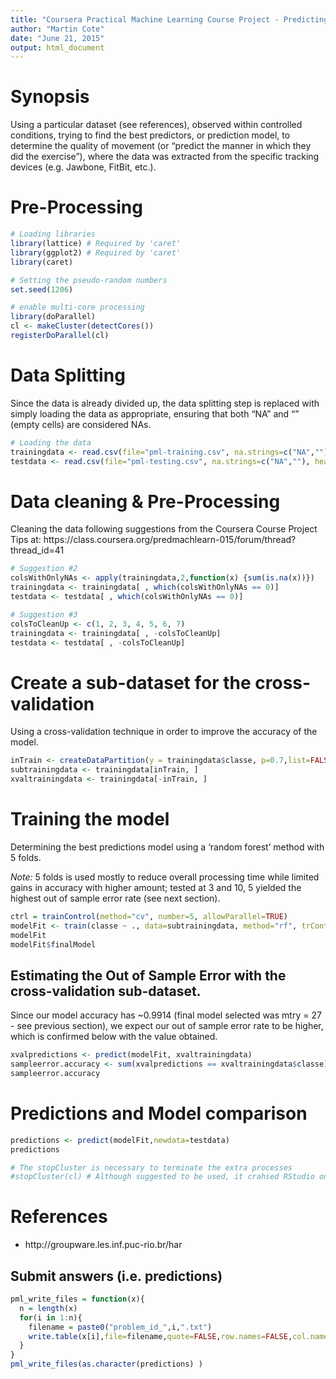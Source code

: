 ```yaml
---
title: "Coursera Practical Machine Learning Course Project - Predicting Exercise Quality"
author: "Martin Cote"
date: "June 21, 2015"
output: html_document
---
```


# Synopsis

Using a particular dataset (see references), observed within controlled conditions, trying to find the best predictors, or prediction model, to determine the quality of movement (or "predict the manner in which they did the exercise"), where the data was extracted from the specific tracking devices (e.g. Jawbone, FitBit, etc.).

# Pre-Processing

```r
# Loading libraries
library(lattice) # Required by 'caret'
library(ggplot2) # Required by 'caret'
library(caret)

# Setting the pseudo-random numbers
set.seed(1206)

# enable multi-core processing
library(doParallel)
cl <- makeCluster(detectCores())
registerDoParallel(cl)
```

# Data Splitting

Since the data is already divided up, the data splitting step is replaced with simply loading the data as appropriate, ensuring that both "NA" and "" (empty cells) are considered NAs.

```r
# Loading the data
trainingdata <- read.csv(file="pml-training.csv", na.strings=c("NA",""), header=TRUE)
testdata <- read.csv(file="pml-testing.csv", na.strings=c("NA",""), header=TRUE)

```

# Data cleaning & Pre-Processing

Cleaning the data following suggestions from the Coursera Course Project Tips at: https://class.coursera.org/predmachlearn-015/forum/thread?thread_id=41

```r
# Suggestion #2
colsWithOnlyNAs <- apply(trainingdata,2,function(x) {sum(is.na(x))}) 
trainingdata <- trainingdata[ , which(colsWithOnlyNAs == 0)]
testdata <- testdata[ , which(colsWithOnlyNAs == 0)]

# Suggestion #3
colsToCleanUp <- c(1, 2, 3, 4, 5, 6, 7)
trainingdata <- trainingdata[ , -colsToCleanUp]
testdata <- testdata[ , -colsToCleanUp]
```

# Create a sub-dataset for the cross-validation

Using a cross-validation technique in order to improve the accuracy of the model.

```r
inTrain <- createDataPartition(y = trainingdata$classe, p=0.7,list=FALSE)
subtrainingdata <- trainingdata[inTrain, ]
xvaltrainingdata <- trainingdata[-inTrain, ]
```

# Training the model

Determining the best predictions model using a 'random forest' method with 5 folds.

*Note:* 5 folds is used mostly to reduce overall processing time while limited gains in accuracy with higher amount; tested at 3 and 10, 5 yielded the highest out of sample error rate (see next section).

```r
ctrl = trainControl(method="cv", number=5, allowParallel=TRUE)
modelFit <- train(classe ~ ., data=subtrainingdata, method="rf", trControl=ctrl)
modelFit
modelFit$finalModel
```

## Estimating the Out of Sample Error with the cross-validation sub-dataset.

Since our model accuracy has ~0.9914 (final model selected was mtry = 27 - see previous section), we expect our out of sample error rate to be higher, which is confirmed below with the value obtained.

```r
xvalpredictions <- predict(modelFit, xvaltrainingdata)
sampleerror.accuracy <- sum(xvalpredictions == xvaltrainingdata$classe)/nrow(xvaltrainingdata)
sampleerror.accuracy
```

# Predictions and Model comparison

```r
predictions <- predict(modelFit,newdata=testdata)
predictions

# The stopCluster is necessary to terminate the extra processes
#stopCluster(cl) # Although suggested to be used, it crahsed RStudio on my Mac.
```

# References

* http://groupware.les.inf.puc-rio.br/har


## Submit answers (i.e. predictions)

```r
pml_write_files = function(x){
  n = length(x)
  for(i in 1:n){
    filename = paste0("problem_id_",i,".txt")
    write.table(x[i],file=filename,quote=FALSE,row.names=FALSE,col.names=FALSE)
  }
}
pml_write_files(as.character(predictions) )
```
